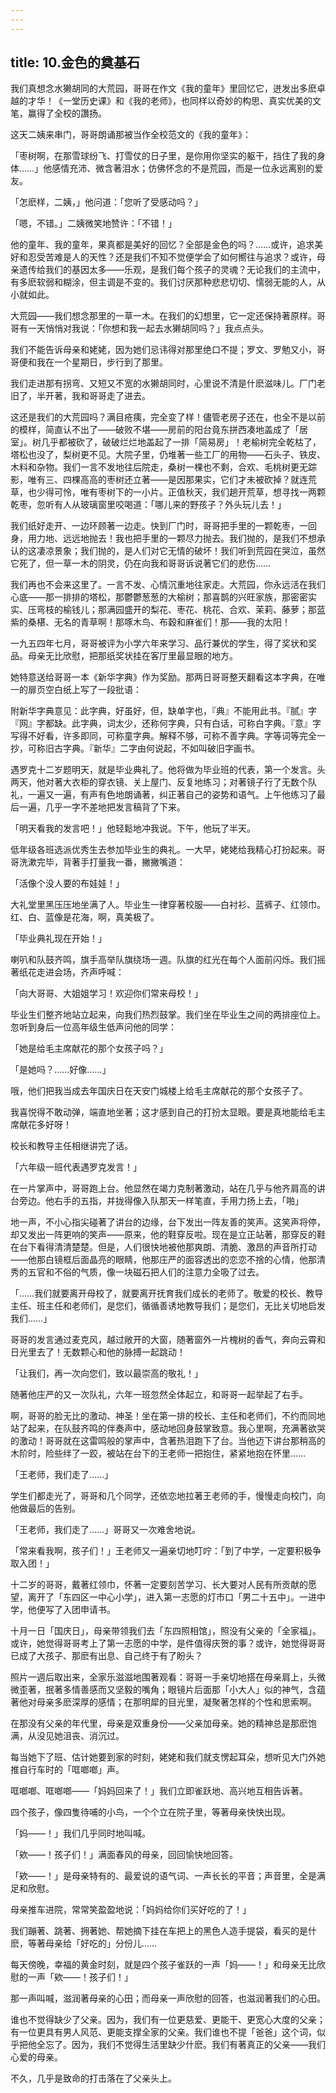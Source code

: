 ```yaml
---
---
---
```

title: 10.金色的奠基石
---







我们真想念水獭胡同的大荒园，哥哥在作文《我的童年》里回忆它，迸发出多麽卓越的才华！《一堂历史课》和《我的老师》，也同样以奇妙的构思、真实优美的文笔，赢得了全校的讚扬。

这天二姨来串门，哥哥朗诵那被当作全校范文的《我的童年》：

「枣树啊，在那雪球纷飞、打雪仗的日子里，是你用你坚实的躯干，挡住了我的身体……」他感情充沛、微含著泪水；仿佛怀念的不是荒园，而是一位永远离别的爱友。

「怎麽样，二姨，」他问道：「您听了受感动吗？」

「嗯，不错。」二姨微笑地赞许：「不错！」

他的童年、我的童年，果真都是美好的回忆？全部是金色的吗？……或许，追求美好和忍受苦难是人的天性？还是我们不知不觉便学会了如何嚮往与追求？或许，母亲遗传给我们的基因太多——乐观，是我们每个孩子的灵魂？无论我们的主流中，有多麽软弱和糊涂，但主调是不变的。我们讨厌那种悲悲切切、懦弱无能的人，从小就如此。

大荒园——我们想念那里的一草一木。在我们的幻想里，它一定还保持著原样。哥哥有一天悄悄对我说：「你想和我一起去水獭胡同吗？」我点点头。

我们不能告诉母亲和姥姥，因为她们忌讳得对那里绝口不提；罗文、罗勉又小，哥哥便和我在一个星期日，步行到了那里。

我们走进那有拐弯、又短又不宽的水獭胡同时，心里说不清是什麽滋味儿。厂门老旧了，半开著，我和哥哥走了进去。

这还是我们的大荒园吗？满目疮痍，完全变了样！儘管老房子还在，也全不是以前的模样，简直认不出了——破败不堪——房前的阳台竟东拼西凑地盖成了「居室」。树几乎都被砍了，破破烂烂地盖起了一排「简易房」！老榆树完全乾枯了，塔松也没了，梨树更不见。大院子里，仍堆著一些工厂的用物——石头子、铁皮、木料和杂物。我们一言不发地往后院走，桑树一棵也不剩，合欢、毛桃树更无踪影，唯有三、四棵高高的枣树还立著——是因那果实，它们才未被砍掉？就连荒草，也少得可怜，唯有枣树下的一小片。正值秋天，我们趟开荒草，想寻找一两颗乾枣，忽听有人从玻璃窗里咬喝道：「哪儿来的野孩子？外头玩儿去！」

我们纸好走开、一边环顾著一边走。快到厂门时，哥哥把手里的一颗乾枣，一回身，用力地、远远地抛去！我也把手里的一颗尽力抛去。我们抛的，是我们不想承认的这凄凉景象；我们抛的，是人们对它无情的破坏！我们听到荒园在哭泣，虽然它死了，但一草一木的阴灵，仍在向我和哥哥诉说著它们的悲伤……

我们再也不会来这里了。一言不发、心情沉重地往家走。大荒园，你永远活在我们心底——那一排排的塔松，那鬱鬱葱葱的大榆树；那喜鹊的兴旺家族，那密密实实、压弯枝的榆钱儿；那满园盛开的梨花、枣花、桃花、合欢、茉莉、藤萝；那蓝紫的桑椹、无名的青草啊！那啄木鸟、布穀和麻雀们！那——我的太阳！

一九五四年七月，哥哥被评为小学六年来学习、品行兼优的学生，得了奖状和奖品。母亲无比欣慰，把那纸奖状挂在客厅里最显眼的地方。

她特意送给哥哥一本《新华字典》作为奖励。那两日哥哥整天翻看这本字典，在唯一的扉页空白纸上写了一段批语：

附新华字典意见：此字典，好虽好，但，缺单字也，『典』不能用此书。『腻』字『网』字都缺。此字典，词太少，还称何字典，只有白话，可称白字典。『意』字写得不好看，许多即同，可称童字典。解释不够，可称不善字典。字等词等完全一抄，可称旧古字典。『新华』二字由何说起，不如叫破旧字画书。

遇罗克十二岁题明天，就是毕业典礼了。他将做为毕业班的代表，第一个发言。头两天，他对著大衣柜的穿衣镜、关上屋门、反复地练习；对著镜子行了无数个队礼，一遍又一遍，有声有色地朗诵著，纠正著自己的姿势和语气。上午他练习了最后一遍，几乎一字不差地把发言稿背了下来。

「明天看我的发言吧！」他轻鬆地冲我说。下午，他玩了半天。

低年级各班选派优秀生去参加毕业生的典礼。一大早，姥姥给我精心打扮起来。哥哥洗漱完毕，背著手打量我一番，撇撇嘴道：

「活像个没人要的布娃娃！」

大礼堂里黑压压地坐满了人。毕业生一律穿著校服——白衬衫、蓝裤子、红领巾。红、白、蓝像是花海，啊，真美极了。

「毕业典礼现在开始！」

喇叭和队鼓齐鸣，旗手高举队旗绕场一週。队旗的红光在每个人面前闪烁。我们摇著纸花走进会场，齐声呼喊：

「向大哥哥、大姐姐学习！欢迎你们常来母校！」

毕业生们整齐地站立起来，向我们热烈鼓掌。我们坐在毕业生之间的两排座位上。忽听到身后一位高年级生低声问他的同学：

「她是给毛主席献花的那个女孩子吗？」

「是她吗？……好像……」

哦，他们把我当成去年国庆日在天安门城楼上给毛主席献花的那个女孩子了。

我喜悦得不敢动弹，端直地坐著；这才感到自己的打扮太显眼。要是真地能给毛主席献花多好呀！

校长和教导主任相继讲完了话。

「六年级一班代表遇罗克发言！」

在一片掌声中，哥哥跑上台。他显然在竭力克制著激动，站在几乎与他齐肩高的讲台旁边。他右手的五指，并拢得像入队那天一样笔直，手用力扬上去，「啪」

地一声，不小心指尖碰著了讲台的边缘，台下发出一阵友善的笑声。这笑声将停，却又发出一阵更响的笑声——原来，他的鞋穿反啦。现在是立正站著，那穿反的鞋在台下看得清清楚楚。但是，人们很快地被他那爽朗、清脆、激昂的声音所打动——他那白镜框后面晶亮的眼睛，他那庄严的面容透出的恋恋不捨的心情，他那清秀的五官和不俗的气质，像一块磁石把人们的注意力全吸了过去。

「……我们就要离开母校了，就要离开抚育我们成长的老师了。敬爱的校长、教导主任、班主任和老师们，是您们，循循善诱地教导我们；是您们，无比关切地启发我们……」

哥哥的发言通过麦克风，越过敞开的大窗，随著窗外一片槐树的香气，奔向云霄和日光里去了！无数颗心和他的脉搏一起跳动！

「让我们，再一次向您们，致以最崇高的敬礼！」

随著他庄严的又一次队礼，六年一班忽然全体起立，和哥哥一起举起了右手。

啊，哥哥的脸无比的激动、神圣！坐在第一排的校长、主任和老师们，不约而同地站了起来，在队鼓齐鸣的伴奏声中，感动地回身鼓掌致意。我心里啊，充满著欲哭的激动！哥哥就在这雷鸣般的掌声中，含著热泪跑下了台。当他迈下讲台那稍高的木阶时，险些绊了一跤，被站在台下的王老师一把抱住，紧紧地抱在怀里……

「王老师，我们走了……」

学生们都走光了，哥哥和几个同学，还依恋地拉著王老师的手，慢慢走向校门，向他做最后的告别。

「王老师，我们走了……」哥哥又一次难舍地说。

「常来看我啊，孩子们！」王老师又一遍亲切地叮咛：「到了中学，一定要积极争取入团！」

十二岁的哥哥，戴著红领巾，怀著一定要刻苦学习、长大要对人民有所贡献的愿望，离开了「东四区一中心小学」，进入第一志愿的灯市口「男二十五中」。一进中学，他便写了入团申请书。

十月一日「国庆日」，母亲带领我们去「东四照相馆」，照没有父亲的「全家福」。或许，她觉得哥哥考上了第一志愿的中学，是件值得庆贺的事？或许，她觉得哥哥已成了大孩子、那麽有出息、自己终于有了盼头？

照片一週后取出来，全家乐滋滋地围著观看：哥哥一手亲切地搭在母亲肩上，头微微歪著，抿著多情善感而又坚毅的嘴角；眼镜片后面那「小大人」似的神气，含蕴著他对母亲多麽深厚的感情；在那明犀的目光里，凝聚著怎样的个性和思索啊。

在那没有父亲的年代里，母亲是双重身份——父亲加母亲。她的精神总是那麽饱满，从没见她沮丧、消沉过。

每当她下了班、估计她要到家的时刻，姥姥和我们就支愣起耳朵，想听见大门外她推自行车时的「哐啷啷」声。

哐啷啷、哐啷啷——「妈妈回来了！」我们立即雀跃地、高兴地互相告诉著。

四个孩子，像四隻待哺的小鸟，一个个立在院子里，等著母亲快快出现。

「妈——！」我们几乎同时地叫喊。

「欸——！孩子们！」满面春风的母亲，回回愉快地回答。

「欸——！」是母亲特有的、最爱说的语气词、一声长长的平音；声音里，全是满足和欣慰。

母亲推车进院，常常笑盈盈地说：「妈妈给你们买好吃的了！」

我们蹦著、跳著、拥著她、帮她摘下挂在车把上的黑色人造手提袋，看买的是什麽，等著母亲给「好吃的」分份儿……

每天傍晚，幸福的黄金时刻，就是四个孩子雀跃的一声「妈——！」和母亲无比欣慰的一声「欸——！孩子们！」

那一声叫喊，滋润著母亲的心田；而母亲一声欣慰的回答，也滋润著我们的心田。

谁也不觉得缺少了父亲。因为，我们有一位更慈爱、更能干、更宽心大度的父亲；有一位更具有男人风范、更能支撑全家的父亲。我们谁也不提「爸爸」这个词，似乎把他全忘了。因为，我们不觉得生活里缺少什麽。我们有著真正的父亲——我们心爱的母亲。

不久，几乎是致命的打击落在了父亲头上。